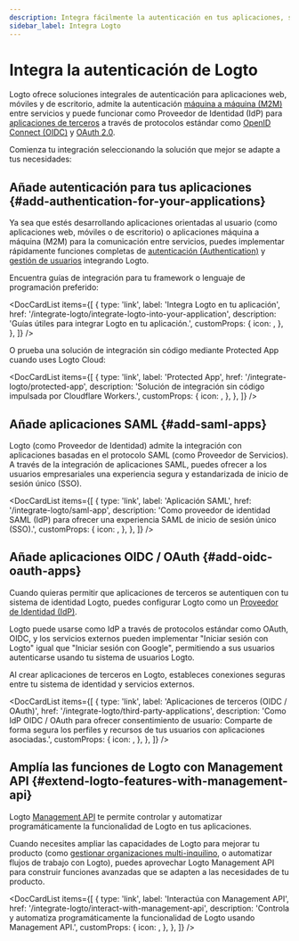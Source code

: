 ```yaml
---
description: Integra fácilmente la autenticación en tus aplicaciones, sirve como IdP para autorizar aplicaciones OAuth y utiliza APIs de autenticación, todo con identidad federada.
sidebar_label: Integra Logto
---
```



# Integra la autenticación de Logto

Logto ofrece soluciones integrales de autenticación para aplicaciones web, móviles y de escritorio, admite la autenticación [máquina a máquina (M2M)](/quick-starts/m2m) entre servicios y puede funcionar como Proveedor de Identidad (IdP) para [aplicaciones de terceros](/integrate-logto/third-party-applications) a través de protocolos estándar como [OpenID Connect (OIDC)](https://auth.wiki/openid-connect) y [OAuth 2.0](https://auth.wiki/oauth-2.0).

Comienza tu integración seleccionando la solución que mejor se adapte a tus necesidades:

## Añade autenticación para tus aplicaciones \{#add-authentication-for-your-applications}

Ya sea que estés desarrollando aplicaciones orientadas al usuario (como aplicaciones web, móviles o de escritorio) o aplicaciones máquina a máquina (M2M) para la comunicación entre servicios, puedes implementar rápidamente funciones completas de [autenticación (Authentication)](/end-user-flows) y [gestión de usuarios](/user-management) integrando Logto.

Encuentra guías de integración para tu framework o lenguaje de programación preferido:

<DocCardList
  items={[
    {
      type: 'link',
      label: 'Integra Logto en tu aplicación',
      href: '/integrate-logto/integrate-logto-into-your-application',
      description: 'Guías útiles para integrar Logto en tu aplicación.',
      customProps: {
        icon: <GuidesIcon />,
      },
    },
  ]}
/>

O prueba una solución de integración sin código mediante Protected App cuando uses Logto Cloud:

<DocCardList
  items={[
    {
      type: 'link',
      label: 'Protected App',
      href: '/integrate-logto/protected-app',
      description: 'Solución de integración sin código impulsada por Cloudflare Workers.',
      customProps: {
        icon: <ProtectedAppIcon />,
      },
    },
  ]}
/>

## Añade aplicaciones SAML \{#add-saml-apps}

Logto (como Proveedor de Identidad) admite la integración con aplicaciones basadas en el protocolo SAML (como Proveedor de Servicios). A través de la integración de aplicaciones SAML, puedes ofrecer a los usuarios empresariales una experiencia segura y estandarizada de inicio de sesión único (SSO).

<DocCardList
  items={[
    {
      type: 'link',
      label: 'Aplicación SAML',
      href: '/integrate-logto/saml-app',
      description:
        'Como proveedor de identidad SAML (IdP) para ofrecer una experiencia SAML de inicio de sesión único (SSO).',
      customProps: {
        icon: <IntegrateIcon width={20} height={20} />,
      },
    },
  ]}
/>

## Añade aplicaciones OIDC / OAuth \{#add-oidc-oauth-apps}

Cuando quieras permitir que aplicaciones de terceros se autentiquen con tu sistema de identidad Logto, puedes configurar Logto como un [Proveedor de Identidad (IdP)](https://auth.wiki/identity-provider).

Logto puede usarse como IdP a través de protocolos estándar como OAuth, OIDC, y los servicios externos pueden implementar "Iniciar sesión con Logto" igual que "Iniciar sesión con Google", permitiendo a sus usuarios autenticarse usando tu sistema de usuarios Logto.

Al crear aplicaciones de terceros en Logto, estableces conexiones seguras entre tu sistema de identidad y servicios externos.

<DocCardList
  items={[
    {
      type: 'link',
      label: 'Aplicaciones de terceros (OIDC / OAuth)',
      href: '/integrate-logto/third-party-applications',
      description:
        'Como IdP OIDC / OAuth para ofrecer consentimiento de usuario: Comparte de forma segura los perfiles y recursos de tus usuarios con aplicaciones asociadas.',
      customProps: {
        icon: <IntegrateIcon width={20} height={20} />,
      },
    },
  ]}
/>

## Amplía las funciones de Logto con Management API \{#extend-logto-features-with-management-api}

Logto [Management API](https://openapi.logto.io/) te permite controlar y automatizar programáticamente la funcionalidad de Logto en tus aplicaciones.

Cuando necesites ampliar las capacidades de Logto para mejorar tu producto (como [gestionar organizaciones multi-inquilino](/organizations), o automatizar flujos de trabajo con Logto), puedes aprovechar Logto Management API para construir funciones avanzadas que se adapten a las necesidades de tu producto.

<DocCardList
  items={[
    {
      type: 'link',
      label: 'Interactúa con Management API',
      href: '/integrate-logto/interact-with-management-api',
      description:
        'Controla y automatiza programáticamente la funcionalidad de Logto usando Management API.',
      customProps: {
        icon: <CloudConnectionIcon />,
      },
    },
  ]}
/>
